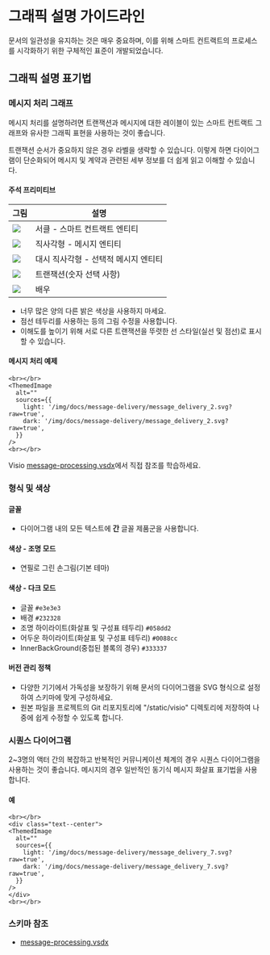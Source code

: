 
# 그래픽 설명 가이드라인

문서의 일관성을 유지하는 것은 매우 중요하며, 이를 위해 스마트 컨트랙트의 프로세스를 시각화하기 위한 구체적인 표준이 개발되었습니다.

## 그래픽 설명 표기법

### 메시지 처리 그래프

메시지 처리를 설명하려면 트랜잭션과 메시지에 대한 레이블이 있는 스마트 컨트랙트 그래프와 유사한 그래픽 표현을 사용하는 것이 좋습니다.

트랜잭션 순서가 중요하지 않은 경우 라벨을 생략할 수 있습니다. 이렇게 하면 다이어그램이 단순화되어 메시지 및 계약과 관련된 세부 정보를 더 쉽게 읽고 이해할 수 있습니다.

#### 주석 프리미티브

| 그림                                                                                                         | 설명                                |
| ---------------------------------------------------------------------------------------------------------- | --------------------------------- |
| ![](/img/docs/scheme-templates/message-processing-graphs/circle_for_smart_contract.svg?raw=true)           | 서클 - 스마트 컨트랙트 엔티티                 |
| ![](/img/docs/scheme-templates/message-processing-graphs/rectangle_for_regular_message.svg?raw=true)       | 직사각형 - 메시지 엔티티                    |
| ![](/img/docs/scheme-templates/message-processing-graphs/dashed_rectgl_for_optional_message.svg?raw=true)  | 대시 직사각형 - 선택적 메시지 엔티티             |
| ![](/img/docs/scheme-templates/message-processing-graphs/line_for_transaction.svg?raw=true)                | 트랜잭션(숫자 선택 사항) |
| ![](/img/docs/scheme-templates/message-processing-graphs/person_figure_for_actor.svg?raw=true)             | 배우                                |

- 너무 많은 양의 다른 밝은 색상을 사용하지 마세요.
- 점선 테두리를 사용하는 등의 그림 수정을 사용합니다.
- 이해도를 높이기 위해 서로 다른 트랜잭션을 뚜렷한 선 스타일(실선 및 점선)로 표시할 수 있습니다.

#### 메시지 처리 예제

```mdx-code-block
<br></br>
<ThemedImage
  alt=""
  sources={{
    light: '/img/docs/message-delivery/message_delivery_2.svg?raw=true',
    dark: '/img/docs/message-delivery/message_delivery_2.svg?raw=true',
  }}
/>
<br></br>
```

Visio [message-processing.vsdx](/static/schemes-visio/message-processing.vsdx)에서 직접 참조를 학습하세요.

### 형식 및 색상

#### 글꼴

- 다이어그램 내의 모든 텍스트에 **간** 글꼴 제품군을 사용합니다.

#### 색상 - 조명 모드

- 연필로 그린 손그림(기본 테마)

#### 색상 - 다크 모드

- 글꼴 `#e3e3e3`
- 배경 `#232328`
- 조명 하이라이트(화살표 및 구성표 테두리) `#058dd2`
- 어두운 하이라이트(화살표 및 구성표 테두리) `#0088cc`
- InnerBackGround(중첩된 블록의 경우) `#333337`

#### 버전 관리 정책

- 다양한 기기에서 가독성을 보장하기 위해 문서의 다이어그램을 SVG 형식으로 설정하여 스키마에 맞게 구성하세요.
- 원본 파일을 프로젝트의 Git 리포지토리에 "/static/visio" 디렉토리에 저장하여 나중에 쉽게 수정할 수 있도록 합니다.

### 시퀀스 다이어그램

2~3명의 액터 간의 복잡하고 반복적인 커뮤니케이션 체계의 경우 시퀀스 다이어그램을 사용하는 것이 좋습니다. 메시지의 경우 일반적인 동기식 메시지 화살표 표기법을 사용합니다.

#### 예

```mdx-code-block
<br></br>
<div class="text--center">
<ThemedImage
  alt=""
  sources={{
    light: '/img/docs/message-delivery/message_delivery_7.svg?raw=true',
    dark: '/img/docs/message-delivery/message_delivery_7.svg?raw=true',
  }}
/>
</div>
<br></br>
```

### 스키마 참조

- [message-processing.vsdx](/schemes-visio/message_processing.vsdx)
